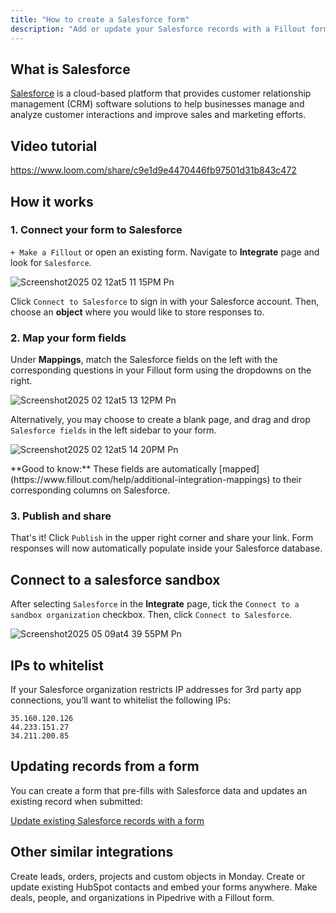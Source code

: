 ```yaml
---
title: "How to create a Salesforce form"
description: "Add or update your Salesforce records with a Fillout form. Embed your forms or share them anywhere via link or QR code."
---
```


## What is Salesforce

[Salesforce](https://www.salesforce.com/ap/?ref=filloutforms-helparticle) is a cloud-based platform that provides customer relationship management (CRM) software solutions to help businesses manage and analyze customer interactions and improve sales and marketing efforts.

## Video tutorial

https://www.loom.com/share/c9e1d9e4470446fb97501d31b843c472

## How it works

### 1. Connect your form to Salesforce

`+ Make a Fillout` or open an existing form. Navigate to **Integrate** page and look for `Salesforce`.

![Screenshot2025 02 12at5 11 15PM Pn](/images/Screenshot2025-02-12at5.11.15PM.png)

Click `Connect to Salesforce` to sign in with your Salesforce account. Then, choose an **object** where you would like to store responses to.

### 2. Map your form fields

Under **Mappings**, match the Salesforce fields on the left with the corresponding questions in your Fillout form using the dropdowns on the right.

![Screenshot2025 02 12at5 13 12PM Pn](/images/Screenshot2025-02-12at5.13.12PM.png)

Alternatively, you may choose to create a blank page, and drag and drop `Salesforce fields` in the left sidebar to your form.

![Screenshot2025 02 12at5 14 20PM Pn](/images/Screenshot2025-02-12at5.14.20PM.png)

<Check>
  **Good to know:** These fields are automatically [mapped](https://www.fillout.com/help/additional-integration-mappings) to their corresponding columns on Salesforce.
</Check>

### 3. Publish and share

That's it\! Click `Publish` in the upper right corner and share your link. Form responses will now automatically populate inside your Salesforce database.

## Connect to a salesforce sandbox

After selecting `Salesforce` in the **Integrate** page, tick the `Connect to a sandbox organization` checkbox. Then, click `Connect to Salesforce`.

![Screenshot2025 05 09at4 39 55PM Pn](/images/Screenshot2025-05-09at4.39.55PM.png)

## IPs to whitelist

If your Salesforce organization restricts IP addresses for 3rd party app connections, you’ll want to whitelist the following IPs:

```
35.160.120.126
44.233.151.27
34.211.200.85
```

## Updating records from a form

You can create a form that pre-fills with Salesforce data and updates an existing record when submitted:

[Update existing Salesforce records with a form](https://www.notion.so/Update-existing-Salesforce-records-with-a-form-b7438f985c234b1c820dcce2eee92c78?pvs=21)

## **Other similar integrations**

<CardGroup cols={3}>
  <Card title="Sync responses to Monday" icon="columns-3" iconType="regular" color="#FFC738">
    Create leads, orders, projects and custom objects in Monday.
  </Card>
  <Card title="Create a HubSpot form" icon="hubspot" iconType="regular" color="#FFC738">
    Create or update existing HubSpot contacts and embed your forms anywhere.
  </Card>
  <Card title="Sync deals and leads to Pipedrive" icon="handshake" iconType="regular" color="#FFC738">
    Make deals, people, and organizations in Pipedrive with a Fillout form.
  </Card>
</CardGroup>
